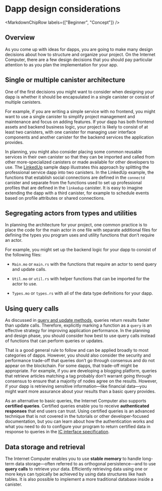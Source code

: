 
# Dapp design considerations

<MarkdownChipRow labels={["Beginner", "Concept"]} />

## Overview

As you come up with ideas for dapps, you are going to make many design decisions about how to structure and organize your project. On the Internet Computer, there are a few design decisions that you should pay particular attention to as you plan the implementation for your app.

## Single or multiple canister architecture

One of the first decisions you might want to consider when designing your dapp is whether it should be encapsulated in a single canister or consist of multiple canisters.

For example, if you are writing a simple service with no frontend, you might want to use a single canister to simplify project management and maintenance and focus on adding features. If your dapp has both frontend assets and backend business logic, your project is likely to consist of at least two canisters, with one canister for managing user interface components and another canister for the backend services the application provides.

In planning, you might also consider placing some common reusable services in their own canister so that they can be imported and called from other more-specialized canisters or made available for other developers to use. The [LinkedUp](https://github.com/dfinity/linkedup) sample dapp illustrates this approach by splitting the professional service dapp into two canisters. In the LinkedUp example, the functions that establish social connections are defined in the `connectd` canister and separate from the functions used to set up professional profiles that are defined in the `linkedup` canister. It is easy to imagine extending the dapp with a third canister, for example to schedule events based on profile attributes or shared connections.

## Segregating actors from types and utilities

In planning the architecture for your project, one common practice is to place the code for the main actor in one file with separate additional files for defining the types you program uses and utility functions that don’t require an actor.

For example, you might set up the backend logic for your dapp to consist of the following files:

-   `Main.mo` or `main.rs` with the functions that require an actor to send query and update calls.

-   `Util.mo` or `util.rs` with helper functions that can be imported for the actor to use.

-   `Types.mo` or `types.rs` with all of the data type definitions for your dapp.

## Using query calls

As discussed in [query and update methods](/docs/current/concepts/canisters-code#query-update), queries return results faster than update calls. Therefore, explicitly marking a function as a `query` is an effective strategy for improving application performance. In the planning and design phase, you should consider how best to use query calls instead of functions that can perform queries or updates.

That is a good general rule to follow and can be applied broadly to most categories of dapps. However, you should also consider the security and performance trade-off that queries don’t go through consensus and do not appear on the blockchain. For some dapps, that trade-off might be appropriate. For example, if you are developing a blogging platform, queries that retrieve articles matching a tag probably don’t warrant going through consensus to ensure that a majority of nodes agree on the results. However, if your dapp is retrieving sensitive information—like financial data—you might want more assurance about your results than a basic query provides.

As an alternative to basic queries, the Internet Computer also supports **certified queries**. Certified queries enable you to receive **authenticated responses** that end users can trust. Using certified queries is an advanced technique that is not covered in the tutorials or other developer-focused documentation, but you can learn about how the authentication works and what you need to do to configure your program to return certified data in response to queries in the [IC interface specification](/references/ic-interface-spec.md).

## Data storage and retrieval

The Internet Computer enables you to use **stable memory** to handle long-term data storage—often referred to as orthogonal persistence—and to use **query calls** to retrieve your data. Efficiently retrieving data using one or more keys can typically be achieved by using data structures like hash tables. It is also possible to implement a more traditional database inside a canister.
